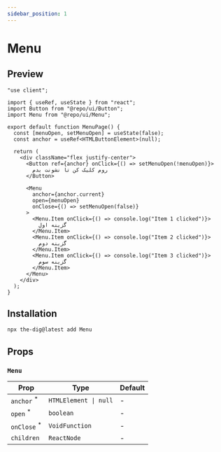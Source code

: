 ```yaml
---
sidebar_position: 1
---
```


# Menu

## Preview


<Container>
  <MenuPreview />
</Container>

```tsx
"use client";

import { useRef, useState } from "react";
import Button from "@repo/ui/Button";
import Menu from "@repo/ui/Menu";

export default function MenuPage() {
  const [menuOpen, setMenuOpen] = useState(false);
  const anchor = useRef<HTMLButtonElement>(null);

  return (
    <div className="flex justify-center">
      <Button ref={anchor} onClick={() => setMenuOpen(!menuOpen)}>
        روم کلیک کن تا نشونت بدم
      </Button>

      <Menu
        anchor={anchor.current}
        open={menuOpen}
        onClose={() => setMenuOpen(false)}
      >
        <Menu.Item onClick={() => console.log("Item 1 clicked")}>
          گزینه اول
        </Menu.Item>
        <Menu.Item onClick={() => console.log("Item 2 clicked")}>
          گزینه دوم
        </Menu.Item>
        <Menu.Item onClick={() => console.log("Item 3 clicked")}>
          گزینه سوم
        </Menu.Item>
      </Menu>
    </div>
  );
}
```

## Installation

```bash
npx the-dig@latest add Menu
```

## Props

### `Menu`

| Prop                                                           | Type                  | Default |
| -------------------------------------------------------------- | --------------------- | ------- |
| `anchor` <sup className="text-red-600 text-caption2">\*</sup>  | `HTMLElement \| null` | -       |
| `open` <sup className="text-red-600 text-caption2">\*</sup>    | `boolean`             | -       |
| `onClose` <sup className="text-red-600 text-caption2">\*</sup> | `VoidFunction`        | -       |
| `children`                                                     | `ReactNode`           | -       |
